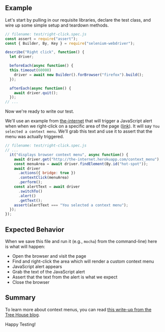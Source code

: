 ## Example

Let's start by pulling in our requisite libraries, declare the test class, and wire up some simple setup and teardown methods.

```javascript
// filename: test/right-click.spec.js
const assert = require("assert");
const { Builder, By, Key } = require("selenium-webdriver");

describe("Right click", function() {
  let driver;

  beforeEach(async function() {
  this.timeout(60000)
    driver = await new Builder().forBrowser("firefox").build();
  });

  afterEach(async function() {
    await driver.quit();
  });
// ...
```

Now we're ready to write our test.

We'll use an example from [the-internet](https://github.com/saucelabs/the-internet) that will trigger a JavaScript alert when when we right-click on a specific area of the page ([link](http://the-internet.herokuapp.com/context_menu)). It will say `You selected a context menu`. We'll grab this text and use it to assert that the menu was actually triggered.

```javascript
// filename: test/right-click.spec.js
// ...
  it("displays browser context menu", async function() {
    await driver.get("http://the-internet.herokuapp.com/context_menu");
    const menuArea = await driver.findElement(By.id("hot-spot"));
    await driver
      .actions({ bridge: true })
      .contextClick(menuArea)
      .perform();
    const alertText = await driver
      .switchTo()
      .alert()
      .getText();
    assert(alertText === "You selected a context menu");
  });
});
```

## Expected Behavior

When we save this file and run it (e.g., `mocha`) from the command-line) here is what will happen:

+ Open the browser and visit the page
+ Find and right-click the area which will render a custom context menu
+ JavaScript alert appears
+ Grab the text of the JavaScript alert
+ Assert that the text from the alert is what we expect
+ Close the browser

## Summary

To learn more about context menus, you can read [this write-up from the Tree House blog](http://blog.teamtreehouse.com/building-html5-context-menus).

Happy Testing!
